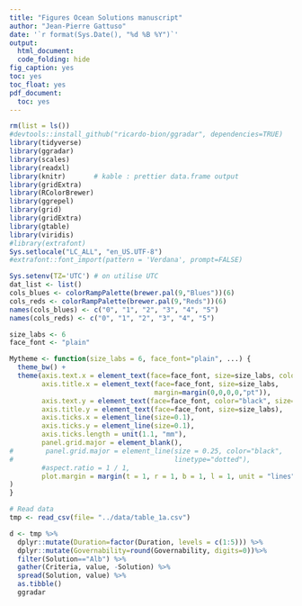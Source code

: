 ```yaml
---
title: "Figures Ocean Solutions manuscript"
author: "Jean-Pierre Gattuso"
date: '`r format(Sys.Date(), "%d %B %Y")`'
output:
  html_document:
  code_folding: hide
fig_caption: yes
toc: yes
toc_float: yes
pdf_document:
  toc: yes
---
```

  
```r
rm(list = ls())
#devtools::install_github("ricardo-bion/ggradar", dependencies=TRUE)
library(tidyverse)
library(ggradar)
library(scales)
library(readxl)
library(knitr)       # kable : prettier data.frame output
library(gridExtra)
library(RColorBrewer)
library(ggrepel)
library(grid)
library(gridExtra)
library(gtable)
library(viridis)
#library(extrafont)
Sys.setlocale("LC_ALL", "en_US.UTF-8")
#extrafont::font_import(pattern = 'Verdana', prompt=FALSE)

Sys.setenv(TZ='UTC') # on utilise UTC
dat_list <- list()
cols_blues <- colorRampPalette(brewer.pal(9,"Blues"))(6)
cols_reds <- colorRampPalette(brewer.pal(9,"Reds"))(6)
names(cols_blues) <- c("0", "1", "2", "3", "4", "5")
names(cols_reds) <- c("0", "1", "2", "3", "4", "5")

size_labs <- 6
face_font <- "plain"

Mytheme <- function(size_labs = 6, face_font="plain", ...) {
  theme_bw() +
  theme(axis.text.x = element_text(face=face_font, size=size_labs, color="black"),
        axis.title.x = element_text(face=face_font, size=size_labs, 
                                    margin=margin(0,0,0,0,"pt")),
        axis.text.y = element_text(face=face_font, color="black", size=size_labs),
        axis.title.y = element_text(face=face_font, size=size_labs),
        axis.ticks.x = element_line(size=0.1),
        axis.ticks.y = element_line(size=0.1),
        axis.ticks.length = unit(1.1, "mm"),
        panel.grid.major = element_blank(),
#        panel.grid.major = element_line(size = 0.25, color="black",
#                                        linetype="dotted"),
        #aspect.ratio = 1 / 1,
        plot.margin = margin(t = 1, r = 1, b = 1, l = 1, unit = "lines")
)
}
```

```r

# Read data
tmp <- read_csv(file= "../data/table_1a.csv")

d <- tmp %>%
  dplyr::mutate(Duration=factor(Duration, levels = c(1:5))) %>%
  dplyr::mutate(Governability=round(Governability, digits=0))%>%
  filter(Solution=="Alb") %>%
  gather(Criteria, value, -Solution) %>% 
  spread(Solution, value) %>%
  as.tibble()
  ggradar
```


